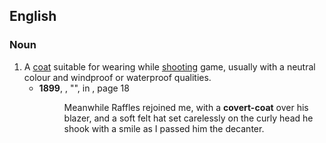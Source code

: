 ==English==

===Noun===
{{en-noun|head=[[covert]]-[[coat]]}}

# A [[coat]] suitable for wearing while [[shooting]] game, usually with a neutral colour and windproof or waterproof qualities.
#* '''1899''', {{w|E. W. Hornung}}, "{{w|The Ides of March}}", in ''{{w|The Amateur Cracksman}}'', page 18
#*: Meanwhile Raffles rejoined me, with a '''covert-coat''' over his blazer, and a soft felt hat set carelessly on the curly head he shook with a smile as I passed him the decanter.